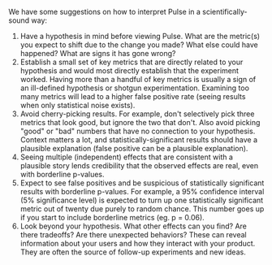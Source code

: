 We have some suggestions on how to interpret Pulse in a scientifically-sound way:

1. Have a hypothesis in mind before viewing Pulse. What are the metric(s) you expect to shift due to the change you made? What else could have happened? What are signs it has gone wrong?
2. Establish a small set of key metrics that are directly related to your hypothesis and would most directly establish that the experiment worked. Having more than a handful of key metrics is usually a sign of an ill-defined hypothesis or shotgun experimentation. Examining too many metrics will lead to a higher false positive rate (seeing results when only statistical noise exists).
3. Avoid cherry-picking results. For example, don't selectively pick three metrics that look good, but ignore the two that don't. Also avoid picking "good" or "bad" numbers that have no connection to your hypothesis. Context matters a lot, and statistically-significant results should have a plausible explanation (false positive can be a plausible explanation).
4. Seeing multiple (independent) effects that are consistent with a plausible story lends credibility that the observed effects are real, even with borderline p-values.
5. Expect to see false positives and be suspicious of statistically significant results with borderline p-values. For example, a 95% confidence interval (5% significance level) is expected to turn up one statistically significant metric out of twenty due purely to random chance. This number goes up if you start to include borderline metrics (eg. p = 0.06).
6. Look beyond your hypothesis. What other effects can you find? Are there tradeoffs? Are there unexpected behaviors? These can reveal information about your users and how they interact with your product. They are often the source of follow-up experiments and new ideas.

